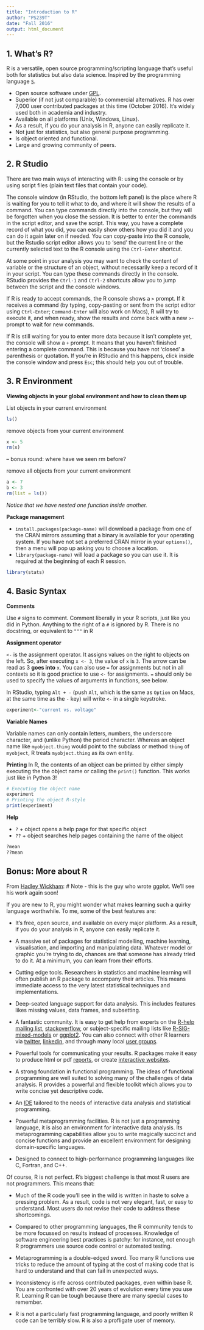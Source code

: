 ```yaml
---
title: "Introduction to R"
author: "PS239T"
date: "Fall 2016"
output: html_document
---
```


## 1. What's R?

R is a versatile, open source programming/scripting language that's useful both for statistics but also data science. Inspired by the programming language [`S`][S].

* Open source software under [GPL][].
* Superior (if not just comparable) to commercial alternatives. R has over 7,000 user contributed packages at this time (October 2016). It's widely used both in academia and industry.
* Available on all platforms (Unix, Windows, Linux).
* As a result, if you do your analysis in R, anyone can easily replicate it.
* Not just for statistics, but also general purpose programming.
* Is object oriented and functional.
* Large and growing community of peers.

[S]: https://en.wikipedia.org/wiki/S_(programming_language)
[GPL]: https://www.gnu.org/licenses/gpl.html

## 2. R Studio

There are two main ways of interacting with R: using the console or by using script files (plain text files that contain your code).

The console window (in RStudio, the bottom left panel) is the place where R is waiting for you to tell it what to do, and where it will show the results of a command.  You can type commands directly into the console, but they will be forgotten when you close the session. It is better to enter the commands in the script editor, and save the script. This way, you have a complete record of what you did, you can easily show others how you did it and you can do it again later on if needed. You can copy-paste into the R console, but the Rstudio script editor allows you to 'send' the current line or the currently selected text to the R console using the `Ctrl-Enter` shortcut.

At some point in your analysis you may want to check the content of variable or the structure of an object, without necessarily keep a record of it in your script. You can type these commands directly in the console. RStudio provides the `Ctrl-1` and `Ctrl-2` shortcuts allow you to jump between the script and the console windows.

If R is ready to accept commands, the R console shows a `>` prompt. If it receives a command (by typing, copy-pasting or sent from the script editor using `Ctrl-Enter`; `Command-Enter` will also work on Macs), R will try to execute it, and when ready, show the results and come back with a new `>`-prompt to wait for new commands.

If R is still waiting for you to enter more data because it isn't complete yet, the console will show a `+` prompt. It means that you haven't finished entering a complete command. This is because you have not 'closed' a parenthesis or quotation. If you're in RStudio and this happens, click inside the console window and press `Esc`; this should help you out of trouble.

## 3. R Environment

**Viewing objects in your global environment and how to clean them up**

List objects in your current environment

```r
ls()
```

remove objects from your current environment

```r
x <- 5
rm(x)
```
-- bonus round: where have we seen rm before? 

remove all objects from your current environment

```r
a <- 7
b <- 3
rm(list = ls())
```

*Notice that we have nested one function inside another.*

**Package management**

* `install.packages(package-name)` will download a package from one of the CRAN mirrors assuming that a binary is available for your operating system. If you have not set a preferred CRAN mirror in your `options()`, then a menu will pop up asking you to choose a location.
* `library(package-name)` will load a package so you can use it. It is required at the beginning of each R session.

```r
library(stats)
```

## 4. Basic Syntax

**Comments**

Use `#` signs to comment. Comment liberally in your R scripts, just like you did in Python. Anything to the right of a `#` is ignored by R. There is no docstring, or equivalent to `"""` in R

**Assignment operator**

`<-` is the assignment operator. It assigns values on the right to objects on the left. So, after executing `x <- 3`, the value of `x` is `3`. The arrow can be read as 3 **goes into** `x`.  You can also use `=` for assignments but not in all contexts so it is good practice to use `<-` for assignments. `=` should only be used to specify the values of arguments in functions, see below.

In RStudio, typing `Alt + -` (push `Alt`, which is the same as `Option` on Macs, at the same time as the `-` key) will write ` <- ` in a single keystroke.

```r
experiment<-"current vs. voltage"
```

**Variable Names**

Variable names can only contain letters, numbers, the underscore character, and (unlike Python) the period character. Whereas an object name like ```myobject.thing``` would point to the subclass or method ```thing``` of ```myobject```, R treats ```myobject.thing``` as its own entity. 

**Printing**
In R, the contents of an object can be printed by either simply executing the the object name or calling the ```print()``` function.  This works just like in Python 3!

```r
# Executing the object name
experiment
# Printing the object R-style
print(experiment)
```

**Help**

* `?` + object opens a help page for that specific object
* `??` + object searches help pages containing the name of the object

```r
?mean
??mean
```

## Bonus: More about R

From [Hadley Wickham](http://adv-r.had.co.nz/Introduction.html):
# Note - this is the guy who wrote ggplot. We'll see his work again soon!

If you are new to R, you might wonder what makes learning such a quirky language worthwhile. To me, some of the best features are:

* It's free, open source, and available on every major platform. As a result, if you do your analysis in R, anyone can easily replicate it.

* A massive set of packages for statistical modelling, machine learning, visualisation, and importing and manipulating data. Whatever model or graphic you're trying to do, chances are that someone has already tried to do it. At a minimum, you can learn from their efforts.

* Cutting edge tools. Researchers in statistics and machine learning will often publish an R package to accompany their articles. This means immediate access to the very latest statistical techniques and implementations.

* Deep-seated language support for data analysis. This includes features likes missing values, data frames, and subsetting.

* A fantastic community. It is easy to get help from experts on the
  [R-help mailing list](https://stat.ethz.ch/mailman/listinfo/r-help), [stackoverflow](http://stackoverflow.com/questions/tagged/r), or subject-specific mailing lists like [R-SIG-mixed-models](https://stat.ethz.ch/mailman/listinfo/r-sig-mixed-models) or [ggplot2](https://groups.google.com/forum/#!forum/ggplot2). You can also connect with other R learners via [twitter](https://twitter.com/search?q=%23rstats), [linkedin](http://www.linkedin.com/groups/R-Project-Statistical-Computing-77616), and through many local [user groups](http://blog.revolutionanalytics.com/local-r-groups.html).

* Powerful tools for communicating your results. R packages make it easy to produce html or pdf [reports](http://yihui.name/knitr/), or create [interactive websites](http://www.rstudio.com/shiny/).

* A strong foundation in functional programming. The ideas of functional programming are well suited to solving many of the challenges of data analysis. R provides a powerful and flexible toolkit which allows you to write concise yet descriptive code.

* An [IDE](http://www.rstudio.com/ide/) tailored to the needs of interactive data analysis and statistical programming.

* Powerful metaprogramming facilities. R is not just a programming language, it is also an environment for interactive data analysis. Its metaprogramming capabilities allow you to write magically succinct and concise functions and provide an excellent environment for designing domain-specific languages.

* Designed to connect to high-performance programming languages like C, Fortran, and C++.

Of course, R is not perfect. R's biggest challenge is that most R users are not programmers. This means that:

* Much of the R code you'll see in the wild is written in haste to solve a pressing problem. As a result, code is not very elegant, fast, or easy to understand. Most users do not revise their code to address these shortcomings.

* Compared to other programming languages, the R community tends to be more focussed on results instead of processes. Knowledge of software engineering best practices is patchy: for instance, not enough R programmers use source code control or automated testing.

* Metaprogramming is a double-edged sword. Too many R functions use tricks to reduce the amount of typing at the cost of making code that is hard to understand and that can fail in unexpected ways.

* Inconsistency is rife across contributed packages, even within base R. You are confronted with over 20 years of evolution every time you use R. Learning R can be tough because there are many special cases to remember.

* R is not a particularly fast programming language, and poorly written R code can be terribly slow. R is also a profligate user of memory. 